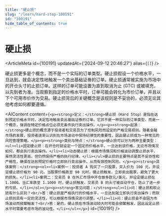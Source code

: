 ```yaml
---
title: "硬止损"
slug: "/learn/hard-stop-100191"
id: "100191"
hide_table_of_contents: true
---
```



# 硬止损

<ArticleMeta id={100191} updatedAt={'2024-09-12 20:46:27'} alias={`[]`} />
<div className='border-solid border-b border-t-0 my-4 border-[var(--ifm-color-gray-300)]' />

硬止损更多是个概念，而不是一个实际的订单类型。硬止损假设一个价格水平，一旦达到，就会决定性地触发一个卖出基础证券的订单。硬止损通常被实施为市场中的开仓头寸的止损订单。这样的订单可能设置为直到取消为止 (GTC) 或被填充，以先到者为准。当观察到指定的价格水平时，订单可能会转化为市价订单，并且以下个可用市价作为交易。硬止损背后的关键概念是该规则是不妥协的，必须无论其他考虑如何都要遵循。

<AIContent content={`<p><strong>定义：</strong>硬止损（Hard Stop）是指在达到预定价格水平时，决定性地触发卖出基础证券的订单。它并不是一种实际的订单类型，而是一个概念，强调在特定价格点位必须无条件执行卖出操作。</p><p><strong>起源：</strong>硬止损的概念源于投资者和交易员为了控制风险而设定的严格交易规则。随着金融市场的发展，投资者逐渐认识到在市场波动中保持纪律性的重要性，因此硬止损成为一种常见的风险管理策略。</p><p><strong>类别与特点：</strong>硬止损可以分为两种主要类型：<ul><li>固定硬止损：在开仓时就设定一个固定的价格水平，一旦达到该价格，无论市场情况如何，都会执行卖出操作。</li><li>动态硬止损：根据市场情况和价格波动调整止损水平，虽然灵活性更高，但仍然保持严格的执行纪律。</li></ul>硬止损的主要特点是其不妥协性和严格性，确保在达到预定价格时立即执行卖出操作，从而有效控制风险。</p><p><strong>具体案例：</strong><ol><li>案例一：投资者 A 购买了一只股票，买入价为 100 元，并设定硬止损价格为 90 元。当股票价格跌至 90 元时，硬止损触发，立即卖出股票，避免了更大的损失。</li><li>案例二：交易员 B 在外汇市场中开仓做多欧元/美元，并设定硬止损在 1.1000。当汇率跌至 1.1000 时，硬止损触发，交易员 B 的头寸被自动平仓，防止了进一步的亏损。</li></ol></p><p><strong>常见问题：</strong><ul><li>问：硬止损和软止损有什么区别？<br/>答：硬止损是严格执行的价格水平，一旦达到就立即执行卖出操作；而软止损则具有一定的灵活性，可以根据市场情况进行调整。</li><li>问：硬止损会不会因为市场波动而频繁触发？<br/>答：是的，硬止损在市场波动较大时可能会频繁触发，因此设定止损水平时需要考虑市场的波动性。</li></ul></p>`} id={100191} />
